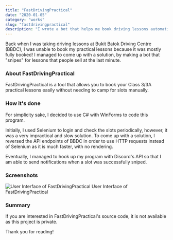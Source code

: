 ```yaml
---
title: "FastDrivingPractical"
date: "2020-01-05"
category: "works"
slug: "fastdrivingpractical"
description: "I wrote a bot that helps me book driving lessons automatically and notifies me via Discord!"
---
```


Back when I was taking driving lessons at Bukit Batok Driving Centre (BBDC), I was unable to book my
practical lessons because it was mostly fully booked! I managed to come up with a solution, by making a bot that
"snipes" for lessons that people sell at the last minute.

### About FastDrivingPractical

FastDrivingPractical is a tool that allows you to book your Class 3/3A practical lessons easily
without needing to camp for slots manually.

### How it's done

For simplicity sake, I decided to use C# with WinForms to code this program.

Initially, I used Selenium to login and check the slots periodically, however, it was a very impractical
and slow solution. To come up with a solution, I reversed the API endpoints of BBDC in order to use
HTTP requests instead of Selenium as it is much faster, with no rendering.

Eventually, I managed to hook up my program with Discord's API so that I am able to send notifications
when a slot was successfully sniped.

### Screenshots

![User Interface of FastDrivingPractical](../../images/posts/projects/FastDrivingPractical/UserInterface.png)
User Interface of FastDrivingPractical

### Summary

If you are interested in FastDrivingPractical's source code, it is not available
as this project is private.

Thank you for reading!
